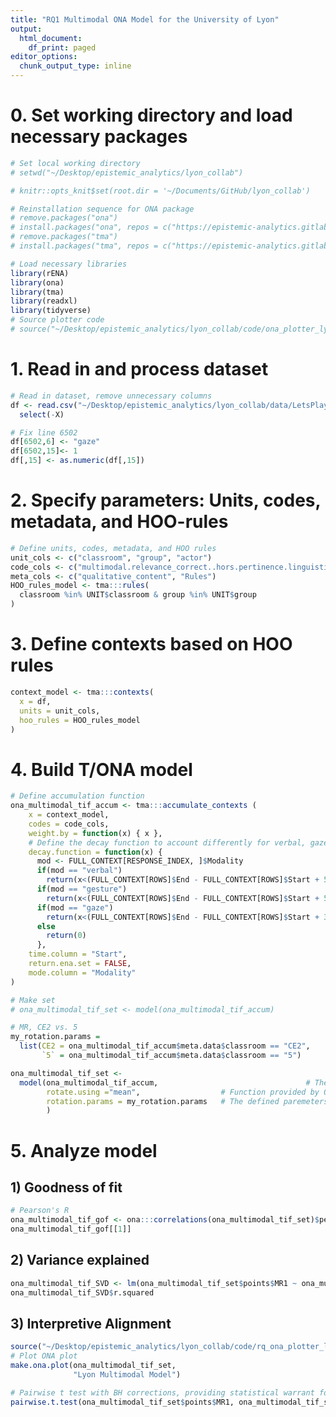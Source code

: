 ```yaml
---
title: "RQ1 Multimodal ONA Model for the University of Lyon"
output:
  html_document:
    df_print: paged
editor_options: 
  chunk_output_type: inline
---
```


# 0. Set working directory and load necessary packages 
```r
# Set local working directory
# setwd("~/Desktop/epistemic_analytics/lyon_collab")
```

```r
# knitr::opts_knit$set(root.dir = '~/Documents/GitHub/lyon_collab')
```

```r
# Reinstallation sequence for ONA package
# remove.packages("ona")
# install.packages("ona", repos = c("https://epistemic-analytics.gitlab.io/qe-packages/ona/cran/", "https://cran.rstudio.org"))
# remove.packages("tma")
# install.packages("tma", repos = c("https://epistemic-analytics.gitlab.io/qe-packages/tma/cran/", "https://cran.rstudio.org"))

# Load necessary libraries 
library(rENA)
library(ona) 
library(tma)
library(readxl)
library(tidyverse)
# Source plotter code
# source("~/Desktop/epistemic_analytics/lyon_collab/code/ona_plotter_lyon.R")
```

# 1. Read in and process dataset
```r
# Read in dataset, remove unnecessary columns 
df <- read.csv("~/Desktop/epistemic_analytics/lyon_collab/data/LetsPlay_TMA_1stmodel.csv") %>%
  select(-X)

# Fix line 6502 
df[6502,6] <- "gaze"
df[6502,15]<- 1
df[,15] <- as.numeric(df[,15])
```

# 2. Specify parameters: Units, codes, metadata, and HOO-rules 
```r
# Define units, codes, metadata, and HOO rules
unit_cols <- c("classroom", "group", "actor")
code_cols <- c("multimodal.relevance_correct..hors.pertinence.linguistique.", "multimodal.relevance_correct.and.complete", "multimodal.relevance_correct.and.incomplete", "multimodal.relevance_incorrect","verbal.relevance_correct.and.complete",            "verbal.relevance_correct.and.incomplete", "verbal.relevance_incorrect", "Intercomprehension.checks_VIC.collective", "Intercomprehension.checks_VIC.individuelle")
meta_cols <- c("qualitative_content", "Rules")
HOO_rules_model <- tma:::rules( 
  classroom %in% UNIT$classroom & group %in% UNIT$group 
)
```

# 3. Define contexts based on HOO rules
```r
context_model <- tma:::contexts(
  x = df,
  units = unit_cols,
  hoo_rules = HOO_rules_model
)
```

# 4. Build T/ONA model
```r
# Define accumulation function
ona_multimodal_tif_accum <- tma:::accumulate_contexts (
    x = context_model,
    codes = code_cols,
    weight.by = function(x) { x },
    # Define the decay function to account differently for verbal, gaze, and gesture, arbitrary values selected
    decay.function = function(x) {
      mod <- FULL_CONTEXT[RESPONSE_INDEX, ]$Modality
      if(mod == "verbal")
        return(x<(FULL_CONTEXT[ROWS]$End - FULL_CONTEXT[ROWS]$Start + 5))*1
      if(mod == "gesture")
        return(x<(FULL_CONTEXT[ROWS]$End - FULL_CONTEXT[ROWS]$Start + 5))*1
      if(mod == "gaze")
        return(x<(FULL_CONTEXT[ROWS]$End - FULL_CONTEXT[ROWS]$Start + 3))*1
      else
        return(0)
      },
    time.column = "Start", 
    return.ena.set = FALSE,
    mode.column = "Modality"
) 

# Make set 
# ona_multimodal_tif_set <- model(ona_multimodal_tif_accum)

# MR, CE2 vs. 5
my_rotation.params = 
  list(CE2 = ona_multimodal_tif_accum$meta.data$classroom == "CE2",
       `5` = ona_multimodal_tif_accum$meta.data$classroom == "5")

ona_multimodal_tif_set <-
  model(ona_multimodal_tif_accum,                                 # The previously run accumulation above
        rotate.using ="mean",                  # Function provided by ONA
        rotation.params = my_rotation.params   # The defined paremeters for rotation
        )
```

# 5. Analyze model  
## 1) Goodness of fit
```r
# Pearson's R
ona_multimodal_tif_gof <- ona:::correlations(ona_multimodal_tif_set)$pearson
ona_multimodal_tif_gof[[1]]
```
## 2) Variance explained
```r
ona_multimodal_tif_SVD <- lm(ona_multimodal_tif_set$points$MR1 ~ ona_multimodal_tif_set$points$classroom) %>% summary()
ona_multimodal_tif_SVD$r.squared
```
## 3) Interpretive Alignment
```r
source("~/Desktop/epistemic_analytics/lyon_collab/code/rq_ona_plotter_lyon.R")
# Plot ONA plot
make.ona.plot(ona_multimodal_tif_set, 
              "Lyon Multimodal Model") 
```


```r
# Pairwise t test with BH corrections, providing statistical warrant for ONA-score-togetherness observation
pairwise.t.test(ona_multimodal_tif_set$points$MR1, ona_multimodal_tif_set$points$classroom, p.adjust.method = "BH")
```

